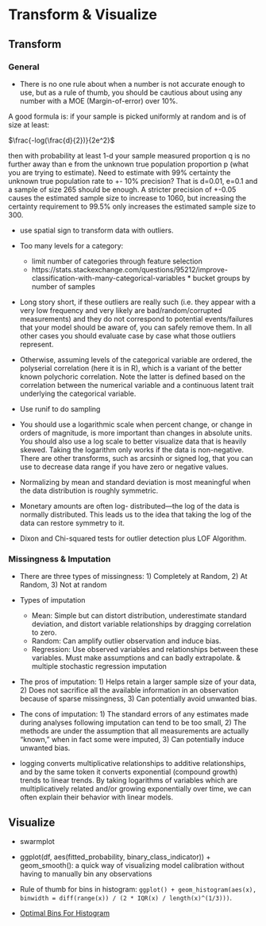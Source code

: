 # Transform & Visualize

## Transform

### General

* There is no one rule about when a number is not accurate enough to use, but as a rule of thumb, you should be cautious about using any number with a MOE (Margin-of-error) over 10%.

A good formula is: if your sample is picked uniformly at random and is of size at least:

$\frac{-log(\frac{d}{2})}{2e^2}$

then with probability at least 1-d your sample measured proportion q is no further away than e from the unknown true population proportion p (what you are trying to estimate). Need to estimate with 99% certainty the unknown true population rate to +- 10% precision? That is d=0.01, e=0.1 and a sample of size 265 should be enough. A stricter precision of +-0.05 causes the estimated sample size to increase to 1060, but increasing the certainty requirement to 99.5% only increases the estimated sample size to 300.

* use spatial sign to transform data with outliers.

* Too many levels for a category:
    * limit number of categories through feature selection
    * https://stats.stackexchange.com/questions/95212/improve-classification-with-many-categorical-variables   * bucket groups by number of samples

* Long story short, if these outliers are really such (i.e. they appear with a very low frequency and very likely are bad/random/corrupted measurements) and they do not correspond to potential events/failures that your model should be aware of, you can safely remove them. In all other cases you should evaluate case by case what those outliers represent.

* Otherwise, assuming levels of the categorical variable are ordered, the polyserial correlation (here it is in R), which is a variant of the better known polychoric correlation. Note the latter is defined based on the correlation between the numerical variable and a continuous latent trait underlying the categorical variable.

* Use runif to do sampling

* You should use a logarithmic scale when percent change, or change in orders of magnitude, is more important than changes in absolute units. You should also use a log scale to better visualize data that is heavily skewed. Taking the logarithm only works if the data is non-negative. There are other transforms, such as arcsinh or signed log, that you can use to decrease data range if you have zero or negative values. 
* Normalizing by mean and standard deviation is most meaningful when the data distribution is roughly symmetric.

* Monetary amounts are often log- distributed—the log of the data is normally distributed. This leads us to the idea that taking the log of the data can restore symmetry to it. 

* Dixon and Chi-squared tests for outlier detection plus LOF Algorithm.

### Missingness & Imputation

* There are three types of missingness: 1) Completely at Random, 2) At Random, 3) Not at random

* Types of imputation
  * Mean: Simple but can distort distribution, underestimate standard deviation, and distort variable relationships by dragging correlation to zero.
  * Random: Can amplify outlier observation and induce bias.
  * Regression: Use observed variables and relationships between these variables. Must make assumptions and can badly extrapolate.
  & multiple stochastic regression imputation

* The pros of imputation: 1) Helps retain a larger sample size of your data, 2) Does not sacrifice all the available information in an observation because of sparse missingness, 3) Can potentially avoid unwanted bias.

* The cons of imputation: 1) The standard errors of any estimates made during analyses following imputation can tend to be too small, 2) The methods are under the assumption that all measurements are actually “known,” when in fact some were imputed, 3) Can potentially induce unwanted bias.

* logging converts multiplicative relationships to additive relationships, and by the same token it converts exponential (compound growth) trends to linear trends. By taking logarithms of variables which are multiplicatively related and/or growing exponentially over time, we can often explain their behavior with linear models.

## Visualize

* swarmplot

* ggplot(df, aes(fitted_probability, binary_class_indicator)) +
geom_smooth(): a quick way of visualizing model calibration without having to manually bin any observations

* Rule of thumb for bins in histogram: `ggplot() + geom_histogram(aes(x), binwidth = diff(range(x)) / (2 * IQR(x) / length(x)^(1/3)))`.

* [Optimal Bins For Histogram](https://stats.stackexchange.com/questions/798/calculating-optimal-number-of-bins-in-a-histogram/862#862)
